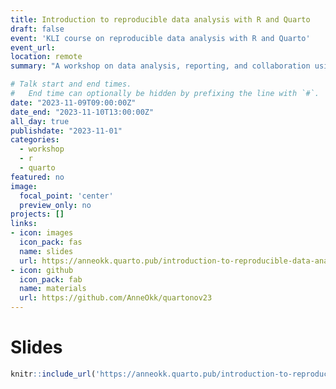 ```yaml
---
title: Introduction to reproducible data analysis with R and Quarto
draft: false
event: 'KLI course on reproducible data analysis with R and Quarto'
event_url: 
location: remote
summary: "A workshop on data analysis, reporting, and collaboration using R and Quarto."

# Talk start and end times.
#   End time can optionally be hidden by prefixing the line with `#`.
date: "2023-11-09T09:00:00Z"
date_end: "2023-11-10T13:00:00Z"
all_day: true
publishdate: "2023-11-01"
categories:
  - workshop
  - r 
  - quarto
featured: no
image:
  focal_point: 'center'
  preview_only: no
projects: []
links:
- icon: images
  icon_pack: fas
  name: slides
  url: https://anneokk.quarto.pub/introduction-to-reproducible-data-analysis-with-r-and-quarto/#/title-slide
- icon: github
  icon_pack: fab
  name: materials
  url: https://github.com/AnneOkk/quartonov23
---
```


# Slides 

```r
knitr::include_url('https://anneokk.quarto.pub/introduction-to-reproducible-data-analysis-with-r-and-quarto/#/title-slide') 
```

 

